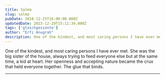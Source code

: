 ```yaml
---
title: Salma
slug: salma
pubDate: 2018-12-25T16:00:00.000Z
updatedDate: 2023-12-29T15:11:34.000Z
tags: ['gleichgesinnte']
author: "Erfi Anugrah"
description: One of the kindest, and most caring persons I have ever met. She was the big sister of the house, always trying to feed everyone else but at the same time, a kid at heart. Her openness and accepting nature became the crux that held everyone together. The glue that binds.
---
```


One of the kindest, and most caring persons I have ever met. She was the big sister of the house, always trying to feed everyone else but at the same time, a kid at heart. Her openness and accepting nature became the crux that held everyone together. The glue that binds.

---